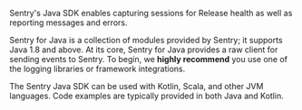 <Note>

Sentry's Java SDK enables capturing sessions for Release health as well as reporting messages and errors.

Sentry for Java is a collection of modules provided by Sentry; it supports Java 1.8 and above. At its core, Sentry for Java provides a raw client for sending events to Sentry. To begin, we **highly recommend** you use one of the logging libraries or framework integrations.

</Note>

The Sentry Java SDK can be used with Kotlin, Scala, and other JVM languages. Code examples are typically provided in both Java and Kotlin.
